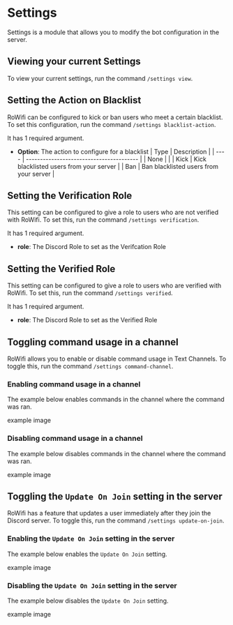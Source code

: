# Settings

Settings is a module that allows you to modify the bot configuration in the server.

## Viewing your current Settings

To view your current settings, run the command `/settings view`.

## Setting the Action on Blacklist

RoWifi can be configured to kick or ban users who meet a certain blacklist. To set this configuration, run the command
`/settings blacklist-action`.

It has 1 required argument.

- **Option**: The action to configure for a blacklist
  | Type | Description |
  | ---- | ---------------------------------------- |
  | None | |
  | Kick | Kick blacklisted users from your server |
  | Ban | Ban blacklisted users from your server |

## Setting the Verification Role

This setting can be configured to give a role to users who are not verified with RoWifi. To set this, run the command
`/settings verification`.

It has 1 required argument.

- **role**: The Discord Role to set as the Verifcation Role

## Setting the Verified Role

This setting can be configured to give a role to users who are verified with RoWifi. To set this, run the command
`/settings verified`.

It has 1 required argument.

- **role**: The Discord Role to set as the Verified Role

## Toggling command usage in a channel

RoWifi allows you to enable or disable command usage in Text Channels. To toggle this, run the command `/settings command-channel`.

### Enabling command usage in a channel

The example below enables commands in the channel where the command was ran.

example image

### Disabling command usage in a channel

The example below disables commands in the channel where the command was ran.

example image

## Toggling the `Update On Join` setting in the server

RoWifi has a feature that updates a user immediately after they join the Discord server. To toggle this, run the command `/settings update-on-join`.

### Enabling the `Update On Join` setting in the server

The example below enables the `Update On Join` setting.

example image

### Disabling the `Update On Join` setting in the server

The example below disables the `Update On Join` setting.

example image
